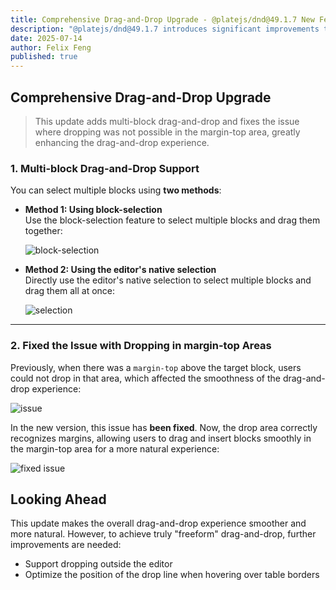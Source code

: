 ```yaml
---
title: Comprehensive Drag-and-Drop Upgrade - @platejs/dnd@49.1.7 New Features Explained
description: "@platejs/dnd@49.1.7 introduces significant improvements to multi-block drag-and-drop and overall drag-and-drop experience. This article details the core changes in this update and discusses potential future enhancements."
date: 2025-07-14
author: Felix Feng
published: true
---
```


## Comprehensive Drag-and-Drop Upgrade

> This update adds multi-block drag-and-drop and fixes the issue where dropping was not possible in the margin-top area, greatly enhancing the drag-and-drop experience.

### 1. Multi-block Drag-and-Drop Support

You can select multiple blocks using **two methods**:

- **Method 1: Using block-selection**  
  Use the block-selection feature to select multiple blocks and drag them together:

  ![block-selection](/blog/multiple-nodes-dnd/1.gif)

- **Method 2: Using the editor's native selection**  
  Directly use the editor's native selection to select multiple blocks and drag them all at once:

  ![selection](/blog/multiple-nodes-dnd/2.gif)

---

### 2. Fixed the Issue with Dropping in margin-top Areas

Previously, when there was a `margin-top` above the target block, users could not drop in that area, which affected the smoothness of the drag-and-drop experience:

![issue](/blog/multiple-nodes-dnd/3.gif)

In the new version, this issue has **been fixed**. Now, the drop area correctly recognizes margins, allowing users to drag and insert blocks smoothly in the margin-top area for a more natural experience:

![fixed issue](/blog/multiple-nodes-dnd/4.gif)



## Looking Ahead

This update makes the overall drag-and-drop experience smoother and more natural. However, to achieve truly "freeform" drag-and-drop, further improvements are needed:

- Support dropping outside the editor
- Optimize the position of the drop line when hovering over table borders
